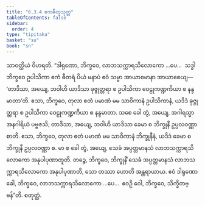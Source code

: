 ```yaml
---
title: "6.3.4 ဧကဓီတုသုတ္တ"
tableOfContents: false
sidebar:
  order: 4
type: "tipitaka"
basket: "su"
book: "sn"
---
```



<DynamicBreadcrumb />

<Division number="173" book="sn" e="ch" v="18" p="304">

<Paragraph number="1066" book="sn">
သာဝတ္ထိယံ ဝိဟရတိ. “ဒါရုဏော, ဘိက္ခဝေ, လာဘသက္ကာရသိလောကော …ပေ…  သဒ္ဓါ ဘိက္ခဝေ ဥပါသိကာ ဧကံ ဓီတရံ ပိယံ မနာပံ ဧဝံ သမ္မာ အာယာစမာနာ အာယာစေယျ—  ‘တာဒိသာ, အယျေ, ဘဝါဟိ ယာဒိသာ ခုဇ္ဇုတ္တရာ စ ဥပါသိကာ ဝေဠုကဏ္ဍကိယာ စ နန္ဒမာတာ’တိ. ဧသာ, ဘိက္ခဝေ, တုလာ ဧတံ ပမာဏံ မမ သာဝိကာနံ ဥပါသိကာနံ, ယဒိဒံ ခုဇ္ဇုတ္တရာ စ ဥပါသိကာ ဝေဠုကဏ္ဍကိယာ စ နန္ဒမာတာ. သစေ ခေါ တွံ, အယျေ, အဂါရသ္မာ အနဂါရိယံ ပဗ္ဗဇသိ; တာဒိသာ, အယျေ, ဘဝါဟိ ယာဒိသာ ခေမာ စ ဘိက္ခုနီ ဥပ္ပလဝဏ္ဏာ စာတိ. ဧသာ, ဘိက္ခဝေ, တုလာ ဧတံ ပမာဏံ မမ သာဝိကာနံ ဘိက္ခုနီနံ, ယဒိဒံ ခေမာ စ ဘိက္ခုနီ ဥပ္ပလဝဏ္ဏာ စ. မာ စ ခေါ တွံ, အယျေ, သေခံ အပ္ပတ္တမာနသံ လာဘသက္ကာရသိလောကော အနုပါပုဏာတူတိ. တဉ္စေ, ဘိက္ခဝေ, ဘိက္ခုနိံ သေခံ အပ္ပတ္တမာနသံ လာဘသက္ကာရသိလောကော အနုပါပုဏာတိ, သော တဿာ ဟောတိ အန္တရာယာယ. ဧဝံ ဒါရုဏော ခေါ, ဘိက္ခဝေ, လာဘသက္ကာရသိလောကော …ပေ…  ဧဝဉှိ ဝေါ, ဘိက္ခဝေ, သိက္ခိတဗ္ဗန်”တိ.

</Paragraph>
</Division>

<Paragraph number="1067" type="center" book="sn">
စတုတ္ထံ.
</Paragraph>
